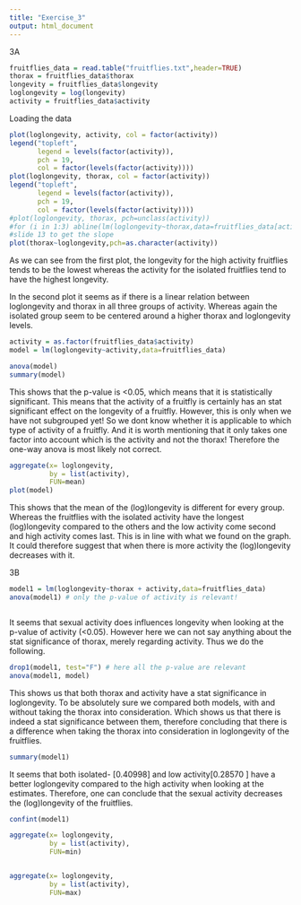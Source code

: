 ```yaml
---
title: "Exercise_3"
output: html_document
---
```


3A
```r
fruitflies_data = read.table("fruitflies.txt",header=TRUE)
thorax = fruitflies_data$thorax
longevity = fruitflies_data$longevity
loglongevity = log(longevity)
activity = fruitflies_data$activity
```
Loading the data
```r

plot(loglongevity, activity, col = factor(activity))
legend("topleft",
       legend = levels(factor(activity)),
       pch = 19,
       col = factor(levels(factor(activity))))
plot(loglongevity, thorax, col = factor(activity))
legend("topleft",
       legend = levels(factor(activity)),
       pch = 19,
       col = factor(levels(factor(activity))))
#plot(loglongevity, thorax, pch=unclass(activity))
#for (i in 1:3) abline(lm(loglongevity~thorax,data=fruitflies_data[activity==i,]))
#slide 13 to get the slope
plot(thorax~loglongevity,pch=as.character(activity))
```
As we can see from the first plot, the longevity for the high activity fruitflies tends to be the lowest whereas the activity for the isolated fruitflies tend to have the highest longevity.

In the second plot it seems as if there is a linear relation between loglongevity and thorax in all three groups of activity. Whereas again the isolated group seem to be centered around a higher thorax and loglongevity levels. 


```r
activity = as.factor(fruitflies_data$activity)
model = lm(loglongevity~activity,data=fruitflies_data)

anova(model)
summary(model)
```
This shows that the p-value is <0.05, which means that it is statistically significant. This means that the activity of a fruitfly is certainly has an stat significant effect on the longevity of a fruitfly. However, this is only when we have not subgrouped yet! So we dont know whether it is applicable to which type of activity of a fruitfly. 
And it is worth mentioning that it only takes one factor into account which is the activity and not the thorax! Therefore the one-way anova is most likely not correct.


```r
aggregate(x= loglongevity,
          by = list(activity),
          FUN=mean)
plot(model)
```

This shows that the mean of the (log)longevity is different for every group. Whereas the fruitflies with the isolated activity have the longest (log)longevity compared to the others and the low activity come second and high activity comes last. This is in line with what we found on the graph. 
It could therefore suggest that when there is more activity the (log)longevity decreases with it. 


3B
```r
model1 = lm(loglongevity~thorax + activity,data=fruitflies_data)
anova(model1) # only the p-value of activity is relevant! 



```
It seems that sexual activity does influences longevity when looking at the p-value  of activity (<0.05). However here we can not say anything about the stat significance of thorax, merely regarding activity. Thus we do the following. 
```r
drop1(model1, test="F") # here all the p-value are relevant
anova(model1, model)
```


This shows us that both thorax and activity have a stat significance in loglongevity. 
To be absolutely sure we compared both models, with and without taking the thorax into consideration. Which shows us that there is indeed a stat significance between them, therefore concluding that there is a difference when taking the thorax into consideration in loglongevity of the fruitflies. 

```r
summary(model1)
```
It seems that both isolated- [0.40998] and low activity[0.28570  ] have a better loglongevity compared to the high activity when looking at the estimates. Therefore, one can conclude that the sexual activity decreases the (log)longevity of the fruitflies.
```r
confint(model1)
```
```r
aggregate(x= loglongevity,
          by = list(activity),
          FUN=min)


aggregate(x= loglongevity,
          by = list(activity),
          FUN=max)

```

